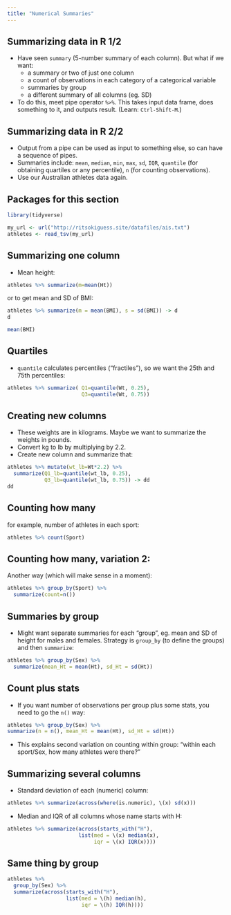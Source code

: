 ```yaml
---
title: "Numerical Summaries"
---
```


## Summarizing data in R 1/2

-   Have seen `summary` (5-number summary of each column). But what if
    we want:
    -   a summary or two of just one column
    -   a count of observations in each category of a categorical
        variable
    -   summaries by group
    -   a different summary of all columns (eg. SD)
-   To do this, meet pipe operator `%>%`. This takes input data frame,
    does something to it, and outputs result. (Learn: `Ctrl-Shift-M`.)

## Summarizing data in R 2/2

-   Output from a pipe can be used as input to something else, so can
    have a sequence of pipes.
-   Summaries include: `mean`, `median`, `min`, `max`, `sd`, `IQR`,
    `quantile` (for obtaining quartiles or any percentile), `n` (for
    counting observations).
-   Use our Australian athletes data again.

## Packages for this section

```r
library(tidyverse)
```

```r
my_url <- url("http://ritsokiguess.site/datafiles/ais.txt")
athletes <- read_tsv(my_url)
```

## Summarizing one column

-   Mean height:

```r
athletes %>% summarize(m=mean(Ht))
```

or to get mean and SD of BMI:

```r
athletes %>% summarize(m = mean(BMI), s = sd(BMI)) -> d
d
```

```r
mean(BMI)
```


## Quartiles

-   `quantile` calculates percentiles ("fractiles"), so we want the 25th
    and 75th percentiles:

```r
athletes %>% summarize( Q1=quantile(Wt, 0.25),
                        Q3=quantile(Wt, 0.75))
```

## Creating new columns

-   These weights are in kilograms. Maybe we want to summarize the
    weights in pounds.
-   Convert kg to lb by multiplying by 2.2.
-   Create new column and summarize that:

```r
athletes %>% mutate(wt_lb=Wt*2.2) %>%
  summarize(Q1_lb=quantile(wt_lb, 0.25),
            Q3_lb=quantile(wt_lb, 0.75)) -> dd
dd
```

## Counting how many

for example, number of athletes in each sport:

```r
athletes %>% count(Sport)
```

## Counting how many, variation 2:

Another way (which will make sense in a moment):

```r
athletes %>% group_by(Sport) %>%
  summarize(count=n())
```

## Summaries by group

-   Might want separate summaries for each "group", eg. mean and SD of
    height for males and females. Strategy is `group_by` (to define the
    groups) and then `summarize`:

```r
athletes %>% group_by(Sex) %>% 
  summarize(mean_Ht = mean(Ht), sd_Ht = sd(Ht))
```

## Count plus stats

-   If you want number of observations per group plus some stats, you
    need to go the `n()` way:

```r
athletes %>% group_by(Sex) %>%
summarize(n = n(), mean_Ht = mean(Ht), sd_Ht = sd(Ht))
```

-   This explains second variation on counting within group: "within
    each sport/Sex, how many athletes were there?"

## Summarizing several columns

-   Standard deviation of each (numeric) column:

```r
athletes %>% summarize(across(where(is.numeric), \(x) sd(x))) 
```

-   Median and IQR of all columns whose name starts with H:

```r
athletes %>% summarize(across(starts_with("H"),
                       list(med = \(x) median(x), 
                            iqr = \(x) IQR(x))))
```

## Same thing by group

```r
athletes %>% 
  group_by(Sex) %>% 
  summarize(across(starts_with("H"), 
                   list(med = \(h) median(h), 
                        iqr = \(h) IQR(h))))
```
